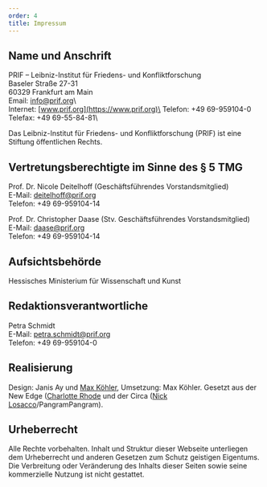 ```yaml
---
order: 4
title: Impressum
---
```


## Name und Anschrift

PRIF – Leibniz-Institut für Friedens- und Konfliktforschung\
Baseler Straße 27-31\
60329 Frankfurt am Main\
Email: [info@prif.org](mailto:info@prif.org)\  
Internet: [www.prif.org](https://www.prif.org)\
Telefon: +49 69-959104-0\
Telefax: +49 69-55-84-81\

Das Leibniz-Institut für Friedens- und Konfliktforschung (PRIF) ist eine Stiftung öffentlichen Rechts. 

## Vertretungsberechtigte im Sinne des § 5 TMG 

Prof. Dr. Nicole Deitelhoff (Geschäftsführendes Vorstandsmitglied)\
E-Mail: [deitelhoff@prif.org](mailto:deitelhoff@prif.org)\
Telefon: +49 69-959104-14

Prof. Dr. Christopher Daase (Stv. Geschäftsführendes Vorstandsmitglied)\
E-Mail: [daase@prif.org](mailto:daase@prif.org)\
Telefon: +49 69-959104-14 

## Aufsichtsbehörde

Hessisches Ministerium für Wissenschaft und Kunst 

## Redaktionsverantwortliche

Petra Schmidt\
E-Mail: [petra.schmidt@prif.org](mailto:petra.schmidt@prif.org)\
Telefon: +49 69-959104-0

## Realisierung

Design: Janis Ay und [Max Köhler](https://www.maxkohler.com/), Umsetzung: Max Köhler. Gesetzt aus der New Edge ([Charlotte Rhode](https://charlotterohde.de/typefaces/) und der Circa ([Nick Losacco](https://www.nicklosacco.com/)/PangramPangram).

## Urheberrecht

Alle Rechte vorbehalten. Inhalt und Struktur dieser Webseite unterliegen dem Urheberrecht und anderen Gesetzen zum Schutz geistigen Eigentums. Die Verbreitung oder Veränderung des Inhalts dieser Seiten sowie seine kommerzielle Nutzung ist nicht gestattet.

